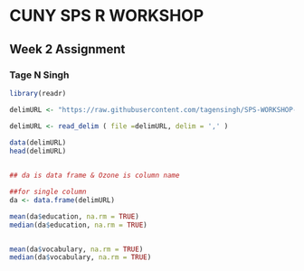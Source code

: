 # CUNY SPS R WORKSHOP
## Week 2 Assignment
### Tage N Singh

```r

library(readr)

delimURL <- "https://raw.githubusercontent.com/tagensingh/SPS-WORKSHOP-WK2/master/Vocab.csv" 

delimURL <- read_delim ( file =delimURL, delim = ',' )
  
data(delimURL)
head(delimURL)


## da is data frame & Ozone is column name 

##for single column
da <- data.frame(delimURL)

mean(da$education, na.rm = TRUE)
median(da$education, na.rm = TRUE)


mean(da$vocabulary, na.rm = TRUE)
median(da$vocabulary, na.rm = TRUE)









```
